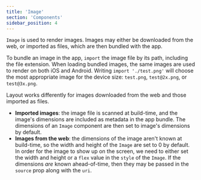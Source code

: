 ```yaml
---
title: 'Image'
section: 'Components'
sidebar_position: 4
---
```


`Image` is used to render images. Images may either be downloaded from the web, or imported as files, which are then bundled with the app.

To bundle an image in the app, `import` the image file by its path, including the file extension. When loading bundled images, the same images are used to render on both iOS and Android. Writing `import './test.png'` will choose the most appropriate image for the device size: `test.png`, `test@2x.png`, or `test@3x.png`.

Layout works differently for images downloaded from the web and those imported as files.

- **Imported images**: the image file is scanned at build-time, and the image's dimensions are included as metadata in the app bundle. The dimensions of an `Image` component are then set to image's dimensions by default.
- **Images from the web**: the dimensions of the image aren't known at build-time, so the width and height of the `Image` are set to 0 by default. In order for the image to show up on the screen, we need to either set the width and height or a `flex` value in the `style` of the `Image`. If the dimensions _are_ known ahead-of-time, then they may be passed in the `source` prop along with the `uri`.
